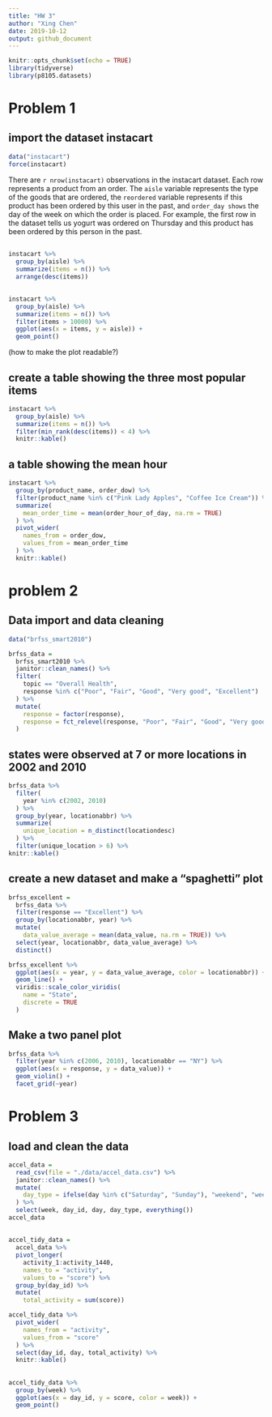 ```yaml
---
title: "HW 3"
author: "Xing Chen"
date: 2019-10-12
output: github_document
---
```


```r
knitr::opts_chunk$set(echo = TRUE)
library(tidyverse)
library(p8105.datasets)
```


# Problem 1

## import the dataset instacart

```r
data("instacart")
force(instacart)
```

There are `r nrow(instacart)` observations in the instacart dataset. Each row represents a
product from an order. The `aisle` variable represents the type of the goods that are 
ordered, the `reordered` variable represents if this product has been ordered by this user
in the past, and `order_day shows` the day of the week on which the order is placed. For 
example, the first row in the dataset tells us yogurt was ordered on Thursday and this
product has been ordered by this person in the past. 

## 
```r
instacart %>% 
  group_by(aisle) %>% 
  summarize(items = n()) %>% 
  arrange(desc(items))
```


## 

```r
instacart %>% 
  group_by(aisle) %>% 
  summarize(items = n()) %>% 
  filter(items > 10000) %>% 
  ggplot(aes(x = items, y = aisle)) + 
  geom_point()
```
(how to make the plot readable?)

## create a table showing the three most popular items

```r
instacart %>% 
  group_by(aisle) %>% 
  summarize(items = n()) %>% 
  filter(min_rank(desc(items)) < 4) %>% 
  knitr::kable()
```


## a table showing the mean hour

```r
instacart %>% 
  group_by(product_name, order_dow) %>% 
  filter(product_name %in% c("Pink Lady Apples", "Coffee Ice Cream")) %>% 
  summarize(
    mean_order_time = mean(order_hour_of_day, na.rm = TRUE)
  ) %>% 
  pivot_wider(
    names_from = order_dow,
    values_from = mean_order_time
  ) %>% 
  knitr::kable()
```


# problem 2


## Data import and data cleaning

```r
data("brfss_smart2010")

brfss_data = 
  brfss_smart2010 %>% 
  janitor::clean_names() %>% 
  filter(
    topic == "Overall Health", 
    response %in% c("Poor", "Fair", "Good", "Very good", "Excellent")
  ) %>% 
  mutate(
    response = factor(response),
    response = fct_relevel(response, "Poor", "Fair", "Good", "Very good", "Excellent")
  )
```


## states were observed at 7 or more locations in 2002 and 2010

```r
brfss_data %>% 
  filter(
    year %in% c(2002, 2010)
  ) %>% 
  group_by(year, locationabbr) %>% 
  summarize(
    unique_location = n_distinct(locationdesc)
  ) %>% 
  filter(unique_location > 6) %>% 
knitr::kable()
```


## create a new dataset and make a "spaghetti" plot

```r
brfss_excellent = 
  brfss_data %>% 
  filter(response == "Excellent") %>% 
  group_by(locationabbr, year) %>% 
  mutate(
    data_value_average = mean(data_value, na.rm = TRUE)) %>% 
  select(year, locationabbr, data_value_average) %>% 
  distinct()

brfss_excellent %>% 
  ggplot(aes(x = year, y = data_value_average, color = locationabbr)) +
  geom_line() +
  viridis::scale_color_viridis(
    name = "State", 
    discrete = TRUE
  )
```


## Make a two panel plot

```r
brfss_data %>% 
  filter(year %in% c(2006, 2010), locationabbr == "NY") %>% 
  ggplot(aes(x = response, y = data_value)) +
  geom_violin() +
  facet_grid(~year)
```


# Problem 3

## load and clean the data

```r
accel_data = 
  read_csv(file = "./data/accel_data.csv") %>% 
  janitor::clean_names() %>% 
  mutate(
    day_type = ifelse(day %in% c("Saturday", "Sunday"), "weekend", "weekday")
  ) %>% 
  select(week, day_id, day, day_type, everything())
accel_data
```


## 

```r
accel_tidy_data = 
  accel_data %>% 
  pivot_longer(
    activity_1:activity_1440,
    names_to = "activity",
    values_to = "score") %>% 
  group_by(day_id) %>% 
  mutate(
    total_activity = sum(score))

accel_tidy_data %>% 
  pivot_wider(
    names_from = "activity",
    values_from = "score"
  ) %>% 
  select(day_id, day, total_activity) %>% 
  knitr::kable()
```


## 

```r
accel_tidy_data %>% 
  group_by(week) %>% 
  ggplot(aes(x = day_id, y = score, color = week)) +
  geom_point()
```





